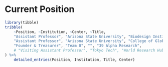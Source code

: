 # Current Position

```{r Position}
library(tibble)
tribble(
    ~Position, ~Institution, ~Center, ~Title,
    "Assistant Professor", "Arizona State University", "Biodesign Institute", "Center for Biocomputing, Security, and Society",
    "Assistant Professor", "Arizona State University", "College of Global Futures", "School of Complex Adaptive Systems",
    "Founder & Treasurer", "Team 0", "", "39 Alpha Research",
    # "Visiting Assistant Professor", "Tokyo Tech", "World Research Hub", "Earth-Life Science Institute",
) %>%
    detailed_entries(Position, Institution, Title, Center)
```

